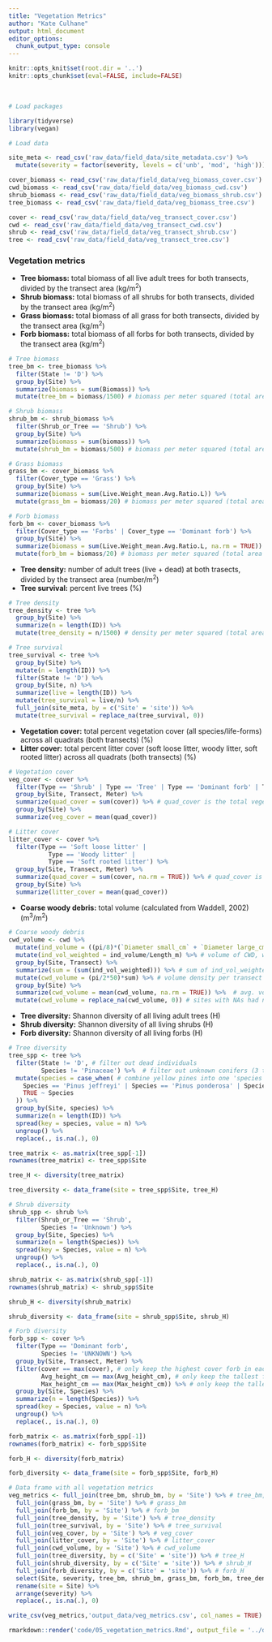 ```yaml
---
title: "Vegetation Metrics"
author: "Kate Culhane"
output: html_document
editor_options: 
  chunk_output_type: console
---
```


```r
knitr::opts_knit$set(root.dir = '..')
knitr::opts_chunk$set(eval=FALSE, include=FALSE)
```

<br>

```r

# Load packages

library(tidyverse)
library(vegan)

# Load data

site_meta <- read_csv('raw_data/field_data/site_metadata.csv') %>% 
  mutate(severity = factor(severity, levels = c('unb', 'mod', 'high')))

cover_biomass <- read_csv('raw_data/field_data/veg_biomass_cover.csv')
cwd_biomass <- read_csv('raw_data/field_data/veg_biomass_cwd.csv')
shrub_biomass <- read_csv('raw_data/field_data/veg_biomass_shrub.csv')
tree_biomass <- read_csv('raw_data/field_data/veg_biomass_tree.csv')

cover <- read_csv('raw_data/field_data/veg_transect_cover.csv')
cwd <- read_csv('raw_data/field_data/veg_transect_cwd.csv')
shrub <- read_csv('raw_data/field_data/veg_transect_shrub.csv')
tree <- read_csv('raw_data/field_data/veg_transect_tree.csv')

```

### Vegetation metrics

- **Tree biomass:** total biomass of all live adult trees for both transects, divided by the transect area (kg/m^2^)
- **Shrub biomass:** total biomass of all shrubs for both transects, divided by the transect area (kg/m^2^)
- **Grass biomass:** total biomass of all grass for both transects, divided by the transect area (kg/m^2^)
- **Forb biomass:** total biomass of all forbs for both transects, divided by the transect area (kg/m^2^)

```r

# Tree biomass
tree_bm <- tree_biomass %>%
  filter(State != 'D') %>% 
  group_by(Site) %>% 
  summarize(biomass = sum(Biomass)) %>% 
  mutate(tree_bm = biomass/1500) # biomass per meter squared (total area = 1500 m^2 = 2 transects X 50 m X 15 m)

# Shrub biomass
shrub_bm <- shrub_biomass %>% 
  filter(Shrub_or_Tree == 'Shrub') %>% 
  group_by(Site) %>% 
  summarize(biomass = sum(biomass)) %>% 
  mutate(shrub_bm = biomass/500) # biomass per meter squared (total area = 1500 m2 = 2 transects X 50 m X 5 m)

# Grass biomass
grass_bm <- cover_biomass %>% 
  filter(Cover_type == 'Grass') %>% 
  group_by(Site) %>% 
  summarize(biomass = sum(Live.Weight_mean.Avg.Ratio.L)) %>%
  mutate(grass_bm = biomass/20) # biomass per meter squared (total area = 20 m2 = 2 transects X 10 quadrats X 1 m2)

# Forb biomass
forb_bm <- cover_biomass %>% 
  filter(Cover_type == 'Forbs' | Cover_type == 'Dominant forb') %>% 
  group_by(Site) %>% 
  summarize(biomass = sum(Live.Weight_mean.Avg.Ratio.L, na.rm = TRUE)) %>%
  mutate(forb_bm = biomass/20) # biomass per meter squared (total area = 20 m2 = 2 transects X 10 quadrats X 1 m2)

```

- **Tree density:** number of adult trees (live + dead) at both trasects, divided by the transect area (number/m^2^)
- **Tree survival:** percent live trees (%)

```r

# Tree density
tree_density <- tree %>% 
  group_by(Site) %>% 
  summarize(n = length(ID)) %>% 
  mutate(tree_density = n/1500) # density per meter squared (total area = 1500 m2 = 2 transects X 50 m X 15 m)

# Tree survival
tree_survival <- tree %>%
  group_by(Site) %>% 
  mutate(n = length(ID)) %>% 
  filter(State != 'D') %>% 
  group_by(Site, n) %>% 
  summarize(live = length(ID)) %>% 
  mutate(tree_survival = live/n) %>% 
  full_join(site_meta, by = c('Site' = 'site')) %>% 
  mutate(tree_survival = replace_na(tree_survival, 0))

```

- **Vegetation cover:** total percent vegetation cover (all species/life-forms) across all quadrats (both transects) (%)
- **Litter cover:** total percent litter cover (soft loose litter, woody litter, soft rooted litter) across all quadrats (both transects) (%)

```r

# Vegetation cover
veg_cover <- cover %>% 
  filter(Type == 'Shrub' | Type == 'Tree' | Type == 'Dominant forb' | Type == 'Forbs' | Type == 'Grass') %>% # filter for vegetation only
  group_by(Site, Transect, Meter) %>% 
  summarize(quad_cover = sum(cover)) %>% # quad_cover is the total vegetation cover at each quadrat
  group_by(Site) %>% 
  summarize(veg_cover = mean(quad_cover))

# Litter cover
litter_cover <- cover %>% 
  filter(Type == 'Soft loose litter' |
           Type == 'Woody litter' |
           Type == 'Soft rooted litter') %>% 
  group_by(Site, Transect, Meter) %>% 
  summarize(quad_cover = sum(cover, na.rm = TRUE)) %>% # quad_cover is the total litter cover at each quadrat
  group_by(Site) %>% 
  summarize(litter_cover = mean(quad_cover))

```

- **Coarse woody debris:** total volume (calculated from Waddell, 2002) (m^3^/m^2^)

```r

# Coarse woody debris
cwd_volume <- cwd %>%
  mutate(ind_volume = ((pi/8)*(`Diameter small_cm` + `Diameter large_cm`)*Length_m)/10000) %>% # volume of each piece of CWD in m^3
  mutate(ind_vol_weighted = ind_volume/Length_m) %>% # volume of CWD, weighted by the length (to use in calculation of volume/area)
  group_by(Site, Transect) %>% 
  summarize(sum = (sum(ind_vol_weighted))) %>% # sum of ind_vol_weighted (m^3/m)
  mutate(cwd_volume = (pi/2*50)*sum) %>% # volume density per transect (m^3/m^2)
  group_by(Site) %>% 
  summarize(cwd_volume = mean(cwd_volume, na.rm = TRUE)) %>%  # avg. volume density at each site (m^3/m^2)
  mutate(cwd_volume = replace_na(cwd_volume, 0)) # sites with NAs had no CWD

```

- **Tree diversity:** Shannon diversity of all living adult trees (H)
- **Shrub diversity:** Shannon diversity of all living shrubs (H)
- **Forb diversity:** Shannon diversity of all living forbs (H)

```r

# Tree diversity
tree_spp <- tree %>%
  filter(State != 'D', # filter out dead individuals
         Species != 'Pinaceae') %>%  # filter out unknown conifers (3 total)
  mutate(species = case_when( # combine yellow pines into one 'species'
    Species == 'Pinus jeffreyi' | Species == 'Pinus ponderosa' | Species == 'Pinus sp.' ~ 'Pinus sp.',
    TRUE ~ Species
  )) %>% 
  group_by(Site, species) %>% 
  summarize(n = length(ID)) %>% 
  spread(key = species, value = n) %>% 
  ungroup() %>% 
  replace(., is.na(.), 0)

tree_matrix <- as.matrix(tree_spp[-1])
rownames(tree_matrix) <- tree_spp$Site

tree_H <- diversity(tree_matrix)

tree_diversity <- data_frame(site = tree_spp$Site, tree_H)

# Shrub diversity
shrub_spp <- shrub %>% 
  filter(Shrub_or_Tree == 'Shrub',
         Species != 'Unknown') %>% 
  group_by(Site, Species) %>% 
  summarize(n = length(Species)) %>% 
  spread(key = Species, value = n) %>% 
  ungroup() %>% 
  replace(., is.na(.), 0)

shrub_matrix <- as.matrix(shrub_spp[-1])
rownames(shrub_matrix) <- shrub_spp$Site

shrub_H <- diversity(shrub_matrix)

shrub_diversity <- data_frame(site = shrub_spp$Site, shrub_H)

# Forb diversity
forb_spp <- cover %>% 
  filter(Type == 'Dominant forb',
         Species != 'UNKNOWN') %>% 
  group_by(Site, Transect, Meter) %>% 
  filter(cover == max(cover), # only keep the highest cover forb in each quadrat
         Avg_height_cm == max(Avg_height_cm), # only keep the tallest forb in each quadrat (by avg height)
         Max_height_cm == max(Max_height_cm)) %>% # only keep the tallest forb in each quadrat (by max height)
  group_by(Site, Species) %>% 
  summarize(n = length(Species)) %>% 
  spread(key = Species, value = n) %>% 
  ungroup() %>% 
  replace(., is.na(.), 0)

forb_matrix <- as.matrix(forb_spp[-1])
rownames(forb_matrix) <- forb_spp$Site

forb_H <- diversity(forb_matrix)

forb_diversity <- data_frame(site = forb_spp$Site, forb_H)

```

```r

# Data frame with all vegetation metrics
veg_metrics <- full_join(tree_bm, shrub_bm, by = 'Site') %>% # tree_bm, shrub_bm
  full_join(grass_bm, by = 'Site') %>% # grass_bm
  full_join(forb_bm, by = 'Site') %>% # forb_bm
  full_join(tree_density, by = 'Site') %>% # tree_density
  full_join(tree_survival, by = 'Site') %>% # tree_survival
  full_join(veg_cover, by = 'Site') %>% # veg_cover
  full_join(litter_cover, by = 'Site') %>% # litter_cover
  full_join(cwd_volume, by = 'Site') %>% # cwd_volume
  full_join(tree_diversity, by = c('Site' = 'site')) %>% # tree_H
  full_join(shrub_diversity, by = c('Site' = 'site')) %>% # shrub_H
  full_join(forb_diversity, by = c('Site' = 'site')) %>% # forb_H
  select(Site, severity, tree_bm, shrub_bm, grass_bm, forb_bm, tree_density, tree_survival, veg_cover, litter_cover, cwd_volume, tree_H, shrub_H, forb_H) %>% 
  rename(site = Site) %>% 
  arrange(severity) %>%
  replace(., is.na(.), 0)

write_csv(veg_metrics,'output_data/veg_metrics.csv', col_names = TRUE)

```

```r
rmarkdown::render('code/05_vegetation_metrics.Rmd', output_file = '../docs/05_vegetation_metrics.html')
```
